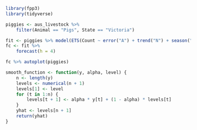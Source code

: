 ```r
library(fpp3)
library(tidyverse)
```

```r
piggies <- aus_livestock %>%
    filter(Animal == "Pigs", State == "Victoria")

fit <- piggies %>% model(ETS(Count ~ error("A") + trend("N") + season("N")))
fc <- fit %>%
    forecast(h = 4)

fc %>% autoplot(piggies)
```

```r
smooth_function <- function(y, alpha, level) {
    n <- length(y)
    levels <- numerical(n + 1)
    levels[1] <- level
    for (t in 1:n) {
        levels[t + 1] <- alpha * y[t] + (1 - alpha) * levels[t]
    }
    yhat <- levels[n + 1]
    return(yhat)
}
```